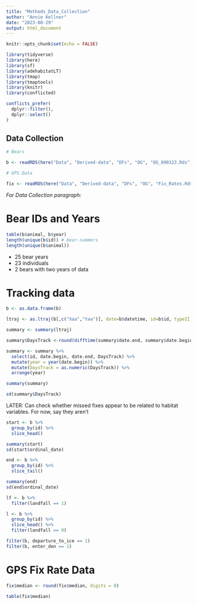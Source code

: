 ```yaml
---
title: "Methods_Data_Collection"
author: "Annie Kellner"
date: "2023-08-29"
output: html_document
---
```


```r
knitr::opts_chunk$set(echo = FALSE)
```

```r

library(tidyverse)
library(here)
library(sf)
library(adehabitatLT)
library(tmap)
library(tmaptools)
library(knitr)
library(conflicted)

conflicts_prefer(
  dplyr::filter(),
  dplyr::select()
)
```
## Data Collection

```r

# Bears

b <- readRDS(here("Data", "Derived-data", "DFs", "OG", "OG_090323.Rds"))

# GPS Data

fix <- readRDS(here("Data", "Derived-data", "DFs", "OG", "Fix_Rates.Rds"))

```

*For Data Collection paragraph:* 

# Bear IDs and Years

```r

table(b$animal, b$year)
length(unique(b$id)) # bear-summers
length(unique(b$animal))

```

* 25 bear years
* 23 individuals
* 2 bears with two years of data

# Tracking data

```r

b <- as.data.frame(b)

ltraj <- as.ltraj(b[,c("Xaa","Yaa")], date=b$datetime, id=b$id, typeII = TRUE)

summary <- summary(ltraj)

summary$DaysTrack <-round(difftime(summary$date.end, summary$date.begin, units="days"),digits=1)

summary <- summary %>%
  select(id, date.begin, date.end, DaysTrack) %>%
  mutate(year = year(date.begin)) %>%
  mutate(DaysTrack = as.numeric(DaysTrack)) %>%
  arrange(year) 

summary(summary)

sd(summary$DaysTrack)
```

LATER: Can check whether missed fixes appear to be related to habitat variables. For now, say they aren't

```r

start <- b %>%
  group_by(id) %>%
  slice_head()

summary(start)
sd(start$ordinal_date)

end <- b %>%
  group_by(id) %>%
  slice_tail()

summary(end)
sd(end$ordinal_date)
```

```r

lf <- b %>%
  filter(landfall == 1)

l <- b %>%
  group_by(id) %>%
  slice_head() %>%
  filter(landfall == 0)

filter(b, departure_to_ice == 1)
filter(b, enter_den == 1)

```

# GPS Fix Rate Data

```r

fix$median <- round(fix$median, digits = 0)

table(fix$median)

```

